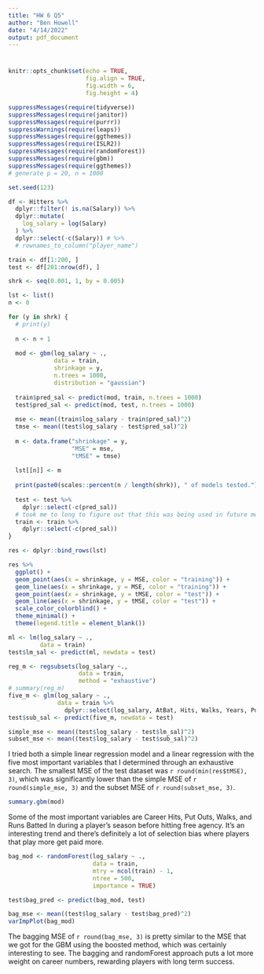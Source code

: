 ```yaml
---
title: "HW 6 Q5"
author: "Ben Howell"
date: "4/14/2022"
output: pdf_document
---
```


# 

```r
knitr::opts_chunk$set(echo = TRUE,
                      fig.align = TRUE,
                      fig.width = 6,
                      fig.height = 4)
```

```r
suppressMessages(require(tidyverse))
suppressMessages(require(janitor))
suppressMessages(require(purrr))
suppressWarnings(require(leaps))
suppressMessages(require(ggthemes))
suppressMessages(require(ISLR2))
suppressMessages(require(randomForest))
suppressMessages(require(gbm))
suppressMessages(require(ggthemes))
# generate p = 20, n = 1000

set.seed(123)

df <- Hitters %>%
  dplyr::filter(! is.na(Salary)) %>%
  dplyr::mutate(
    log_salary = log(Salary)
  ) %>%
  dplyr::select(-c(Salary)) # %>%
  # rownames_to_column("player_name")

train <- df[1:200, ]
test <- df[201:nrow(df), ]

shrk <- seq(0.001, 1, by = 0.005)

lst <- list()
n <- 0

for (y in shrk) {
  # print(y)
  
  n <- n + 1
  
  mod <- gbm(log_salary ~ ., 
             data = train,
             shrinkage = y, 
             n.trees = 1000,
             distribution = "gaussian")
  
  train$pred_sal <- predict(mod, train, n.trees = 1000)
  test$pred_sal <- predict(mod, test, n.trees = 1000)
  
  mse <- mean((train$log_salary - train$pred_sal)^2)
  tmse <- mean((test$log_salary - test$pred_sal)^2)
  
  m <- data.frame("shrinkage" = y, 
                  "MSE" = mse,
                  "tMSE" = tmse)
  
  lst[[n]] <- m
  
  print(paste0(scales::percent(n / length(shrk)), " of models tested."))
  
  test <- test %>%
    dplyr::select(-c(pred_sal))
  # took me to long to figure out that this was being used in future models past the first on bc I forgot to remove the column
  train <- train %>%
    dplyr::select(-c(pred_sal))
}

res <- dplyr::bind_rows(lst)

res %>%
  ggplot() +
  geom_point(aes(x = shrinkage, y = MSE, color = "training")) +
  geom_line(aes(x = shrinkage, y = MSE, color = "training")) +
  geom_point(aes(x = shrinkage, y = tMSE, color = "test")) +
  geom_line(aes(x = shrinkage, y = tMSE, color = "test")) +
  scale_color_colorblind() +
  theme_minimal() +
  theme(legend.title = element_blank())
```

```r
ml <- lm(log_salary ~ ., 
         data = train)
test$lm_sal <- predict(ml, newdata = test)

reg_m <- regsubsets(log_salary ~.,
                    data = train,
                    method = "exhaustive")
# summary(reg_m)
five_m <- glm(log_salary ~ .,
              data = train %>%
                dplyr::select(log_salary, AtBat, Hits, Walks, Years, PutOuts))
test$sub_sal <- predict(five_m, newdata = test)

simple_mse <- mean((test$log_salary - test$lm_sal)^2)
subset_mse <- mean((test$log_salary - test$sub_sal)^2)
```

I tried both a simple linear regression model and a linear regression with the five most important variables that I determined through an exhaustive search. The smallest MSE of the test dataset was `r round(min(res$tMSE), 3)`, which was significantly lower than the simple MSE of `r round(simple_mse, 3)` and the subset MSE of `r round(subset_mse, 3)`.                  

```r
summary.gbm(mod)
```

Some of the most important variables are Career Hits, Put Outs, Walks, and Runs Batted In during a player's season before hitting free agency. It's an interesting trend and there's definitely a lot of selection bias where players that play more get paid more.                                       

```r
bag_mod <- randomForest(log_salary ~ ., 
                        data = train,
                        mtry = ncol(train) - 1,
                        ntree = 500,
                        importance = TRUE)

test$bag_pred <- predict(bag_mod, test)

bag_mse <- mean((test$log_salary - test$bag_pred)^2)
varImpPlot(bag_mod)
```

The bagging MSE of `r round(bag_mse, 3)` is pretty similar to the MSE that we got for the GBM using the boosted method, which was certainly interesting to see. The bagging and randomForest approach puts a lot more weight on career numbers, rewarding players with long term success.                                  



